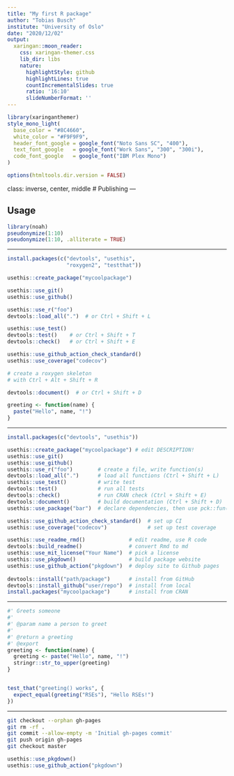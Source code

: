 ```yaml
---
title: "My first R package"
author: "Tobias Busch"
institute: "University of Oslo"
date: "2020/12/02"
output:
  xaringan::moon_reader:
    css: xaringan-themer.css
    lib_dir: libs
    nature:
      highlightStyle: github
      highlightLines: true
      countIncrementalSlides: true
      ratio: '16:10'
      slideNumberFormat: ''
---
```


```r
library(xaringanthemer)
style_mono_light(
  base_color = "#8C4660",
  white_color = "#F9F9F9",
  header_font_google = google_font("Noto Sans SC", "400"),
  text_font_google   = google_font("Work Sans", "300", "300i"),
  code_font_google   = google_font("IBM Plex Mono")
)
```

```r
options(htmltools.dir.version = FALSE)
```

class: inverse, center, middle
# Publishing
---

## Usage

```r
library(noah)
pseudonymize(1:10)
pseudonymize(1:10, .alliterate = TRUE)
```

---

```r
install.packages(c("devtools", "usethis", 
                   "roxygen2", "testthat"))

usethis::create_package("mycoolpackage")

usethis::use_git() 
usethis::use_github() 

usethis::use_r("foo")
devtools::load_all(".")  # or Ctrl + Shift + L

usethis::use_test()           
devtools::test()    # or Ctrl + Shift + T
devtools::check()   # or Ctrl + Shift + E

usethis::use_github_action_check_standard()
usethis::use_coverage("codecov")

# create a roxygen skeleton 
# with Ctrl + Alt + Shift + R

devtools::document()  # or Ctrl + Shift + D
```

```r
greeting <- function(name) {
  paste("Hello", name, "!")
}
```
---

```r

install.packages(c("devtools", "usethis"))

usethis::create_package("mycoolpackage") # edit DESCRIPTION!
usethis::use_git() 
usethis::use_github() 
usethis::use_r("foo")        # create a file, write function(s)
devtools::load_all(".")      # load all functions (Ctrl + Shift + L)
usethis::use_test()          # write test
devtools::test()             # run all tests
devtools::check()            # run CRAN check (Ctrl + Shift + E)
devtools::document()         # build documentation (Ctrl + Shift + D)
usethis::use_package("bar")  # declare dependencies, then use pck::fun()

usethis::use_github_action_check_standard()  # set up CI
usethis::use_coverage("codecov")             # set up test coverage

usethis::use_readme_rmd()              # edit readme, use R code
devtools::build_readme()               # convert Rmd to md
usethis::use_mit_license("Your Name")  # pick a license
usethis::use_pkgdown()                 # build package website
usethis::use_github_action("pkgdown")  # deploy site to Github pages
 
devtools::install("path/package")      # install from GitHub
devtools::install_github("user/repo")  # install from local
install.packages("mycoolpackage")      # install from CRAN
```

---

```r
#' Greets someone
#'
#' @param name a person to greet  
#'
#' @return a greeting
#' @export
greeting <- function(name) {
  greeting <- paste("Hello", name, "!")
  stringr::str_to_upper(greeting)
}


test_that("greeting() works", {
  expect_equal(greeting("RSEs"), "Hello RSEs!")
})


```

---

```bash
git checkout --orphan gh-pages
git rm -rf .
git commit --allow-empty -m 'Initial gh-pages commit'
git push origin gh-pages
git checkout master
```

```r
usethis::use_pkgdown()
usethis::use_github_action("pkgdown")
```
